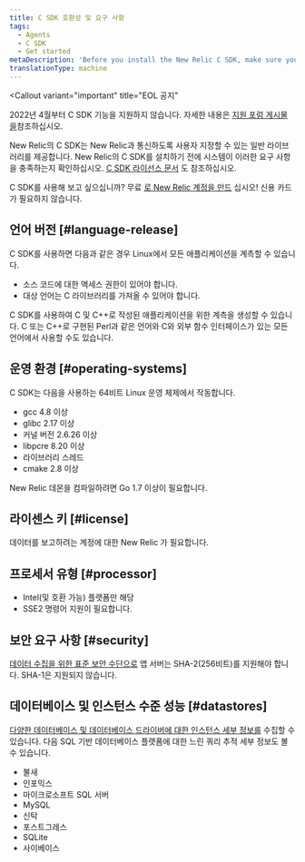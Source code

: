 ```yaml
---
title: C SDK 호환성 및 요구 사항
tags:
  - Agents
  - C SDK
  - Get started
metaDescription: 'Before you install the New Relic C SDK, make sure your application meets these compatibility requirements.'
translationType: machine
---
```


<Callout
  variant="important"
  title="EOL 공지"
>
  2022년 4월부터 C SDK 기능을 지원하지 않습니다. 자세한 내용은 [지원 포럼 게시물 을](https://discuss.newrelic.com/t/q1-bulk-eol-announcement-fy23/181744)참조하십시오.
</Callout>

New Relic의 C SDK는 New Relic과 통신하도록 사용자 지정할 수 있는 일반 라이브러리를 제공합니다. New Relic의 C SDK를 설치하기 전에 시스템이 이러한 요구 사항을 충족하는지 확인하십시오. [C SDK 라이선스 문서](/docs/c-sdk-licenses) 도 참조하십시오.

C SDK를 사용해 보고 싶으십니까? 무료 [로 New Relic 계정을 만드](https://newrelic.com/signup) 십시오! 신용 카드가 필요하지 않습니다.

## 언어 버전 [#language-release]

C SDK를 사용하면 다음과 같은 경우 Linux에서 모든 애플리케이션을 계측할 수 있습니다.

* 소스 코드에 대한 액세스 권한이 있어야 합니다.
* 대상 언어는 C 라이브러리를 가져올 수 있어야 합니다.

C SDK를 사용하여 C 및 C++로 작성된 애플리케이션을 위한 계측을 생성할 수 있습니다. C 또는 C++로 구현된 Perl과 같은 언어와 C와 외부 함수 인터페이스가 있는 모든 언어에서 사용할 수도 있습니다.

## 운영 환경 [#operating-systems]

C SDK는 다음을 사용하는 64비트 Linux 운영 체제에서 작동합니다.

* gcc 4.8 이상
* glibc 2.17 이상
* 커널 버전 2.6.26 이상
* libpcre 8.20 이상
* 라이브러리 스레드
* cmake 2.8 이상

New Relic 데몬을 컴파일하려면 Go 1.7 이상이 필요합니다.

## 라이센스 키 [#license]

데이터를 보고하려는 계정에 대한 New Relic <LicenseKey/> 가 필요합니다.

## 프로세서 유형 [#processor]

* Intel(및 호환 가능) 플랫폼만 해당
* SSE2 명령어 지원이 필요합니다.

## 보안 요구 사항 [#security]

[데이터 수집을 위한 표준 보안 수단으로](/docs/accounts-partnerships/new-relic-security/security/data-security) 앱 서버는 SHA-2(256비트)를 지원해야 합니다. SHA-1은 지원되지 않습니다.

## 데이터베이스 및 인스턴스 수준 성능 [#datastores]

[다양한 데이터베이스 및 데이터베이스 드라이버에 대한 인스턴스 세부 정보를](/docs/apm/applications-menu/features/analyze-database-instance-level-performance-issues) 수집할 수 있습니다. 다음 SQL 기반 데이터베이스 플랫폼에 대한 느린 쿼리 추적 세부 정보도 볼 수 있습니다.

* 불새
* 인포믹스
* 마이크로소프트 SQL 서버
* MySQL
* 신탁
* 포스트그레스
* SQLite
* 사이베이스
